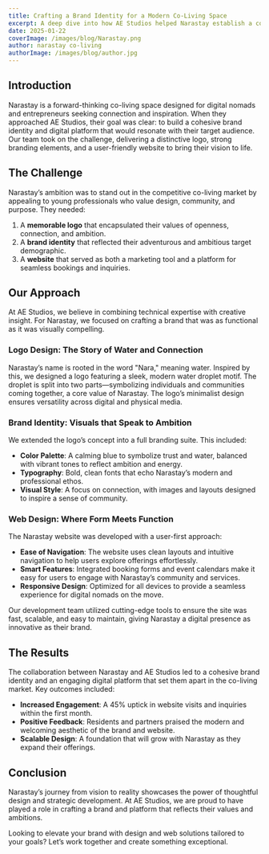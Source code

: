 ```yaml
---
title: Crafting a Brand Identity for a Modern Co-Living Space
excerpt: A deep dive into how AE Studios helped Narastay establish a compelling brand and digital presence through logo design, branding, and web development.
date: 2025-01-22
coverImage: /images/blog/Narastay.png
author: narastay co-living
authorImage: /images/blog/author.jpg
---
```


## Introduction

Narastay is a forward-thinking co-living space designed for digital nomads and entrepreneurs seeking connection and inspiration. When they approached AE Studios, their goal was clear: to build a cohesive brand identity and digital platform that would resonate with their target audience. Our team took on the challenge, delivering a distinctive logo, strong branding elements, and a user-friendly website to bring their vision to life.

## The Challenge

Narastay’s ambition was to stand out in the competitive co-living market by appealing to young professionals who value design, community, and purpose. They needed:

1. A **memorable logo** that encapsulated their values of openness, connection, and ambition.
2. A **brand identity** that reflected their adventurous and ambitious target demographic.
3. A **website** that served as both a marketing tool and a platform for seamless bookings and inquiries.

## Our Approach

At AE Studios, we believe in combining technical expertise with creative insight. For Narastay, we focused on crafting a brand that was as functional as it was visually compelling.

### Logo Design: The Story of Water and Connection

Narastay’s name is rooted in the word "Nara," meaning water. Inspired by this, we designed a logo featuring a sleek, modern water droplet motif. The droplet is split into two parts—symbolizing individuals and communities coming together, a core value of Narastay. The logo’s minimalist design ensures versatility across digital and physical media.

### Brand Identity: Visuals that Speak to Ambition

We extended the logo’s concept into a full branding suite. This included:
- **Color Palette**: A calming blue to symbolize trust and water, balanced with vibrant tones to reflect ambition and energy.
- **Typography**: Bold, clean fonts that echo Narastay’s modern and professional ethos.
- **Visual Style**: A focus on connection, with images and layouts designed to inspire a sense of community.

### Web Design: Where Form Meets Function

The Narastay website was developed with a user-first approach:
- **Ease of Navigation**: The website uses clean layouts and intuitive navigation to help users explore offerings effortlessly.
- **Smart Features**: Integrated booking forms and event calendars make it easy for users to engage with Narastay’s community and services.
- **Responsive Design**: Optimized for all devices to provide a seamless experience for digital nomads on the move.

Our development team utilized cutting-edge tools to ensure the site was fast, scalable, and easy to maintain, giving Narastay a digital presence as innovative as their brand.

## The Results

The collaboration between Narastay and AE Studios led to a cohesive brand identity and an engaging digital platform that set them apart in the co-living market. Key outcomes included:

- **Increased Engagement**: A 45% uptick in website visits and inquiries within the first month.
- **Positive Feedback**: Residents and partners praised the modern and welcoming aesthetic of the brand and website.
- **Scalable Design**: A foundation that will grow with Narastay as they expand their offerings.

## Conclusion

Narastay’s journey from vision to reality showcases the power of thoughtful design and strategic development. At AE Studios, we are proud to have played a role in crafting a brand and platform that reflects their values and ambitions.

Looking to elevate your brand with design and web solutions tailored to your goals? Let’s work together and create something exceptional.
